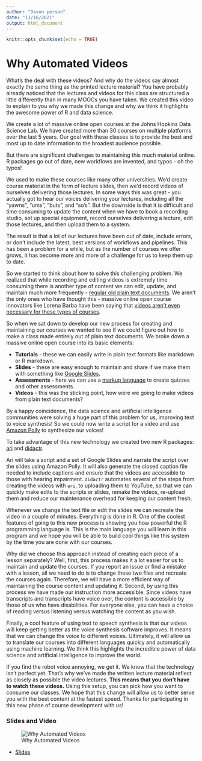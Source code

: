 ```yaml
---
author: "Davon person"
date: "11/16/2021"
output: html_document
---
```


```r
knitr::opts_chunk$set(echo = TRUE)
```

# Why Automated Videos

What's the deal with these videos? And why do the videos say almost exactly the same thing as the printed lecture material? You have probably already noticed that the lectures and videos for this class are structured a little differently than in many MOOCs you have taken. We created this video to explain to you why we made this change and why we think it highlights the awesome power of R and data science.

We create a lot of massive online open courses at the Johns Hopkins Data Science Lab. We have created more than 30 courses on multiple platforms over the last 5 years. Our goal with these classes is to provide the best and most up to date information to the broadest audience possible.

But there are significant challenges to maintaining this much material online. R packages go out of date, new workflows are invented, and typos - oh the typos!

We used to make these courses like many other universities. We'd create course material in the form of lecture slides, then we'd record videos of ourselves delivering those lectures. In some ways this was great - you actually got to hear our voices delivering your lectures, including all the "yawns", "ums", "buts", and "so's". But the downside is that it is difficult and time consuming to update the content when we have to book a recording studio, set up special equipment, record ourselves delivering a lecture, edit those lectures, and then upload them to a system.

The result is that a lot of our lectures have been out of date, include errors, or don't include the latest, best versions of workflows and pipelines. This has been a problem for a while, but as the number of courses we offer grows, it has become more and more of a challenge for us to keep them up to date.

So we started to think about how to solve this challenging problem. We realized that while recording and editing videos is extremely time consuming there is another type of content we can edit, update, and maintain much more frequently - [regular old plain text documents](https://simplystatistics.org/2017/06/13/the-future-of-education-is-plain-text/). We aren't the only ones who have thought this - massive online open course innovators like Lorena Barba have been saying that [videos aren't even necessary for these types of courses](https://www.class-central.com/report/why-my-mooc-is-not-built-on-video/).


So when we sat down to develop our new process for creating and maintaining our courses we wanted to see if we could figure out how to make a class made entirely out of plain text documents. We broke down a massive online open course into its basic elements:

* __Tutorials__ - these we can easily write in plain text formats like markdown or R markdown.
* __Slides__ - these are easy enough to maintain and share if we make them with something like [Google Slides](https://www.google.com/slides/about/).
* __Assessments__ - here we can use a [markup language](https://leanpub.com/markua/read#leanpub-auto-quizzes-and-exercises) to create quizzes and other assessments.
* __Videos__ - this was the sticking point, how were we going to make videos from plain text documents?

By a happy coincidence, the data science and artificial intelligence communities were solving a huge part of this problem for us, improving text to voice synthesis! So we could now write a script for a video and use [Amazon Polly](https://aws.amazon.com/polly/) to synthesize our voices!


To take advantage of this new technology we created two new R packages: [ari](https://cran.r-project.org/web/packages/ari/index.html) and [didactr](https://github.com/muschellij2/didactr).


Ari will take a script and a set of Google Slides and narrate the script over the slides using Amazon Polly. It will also generate the closed caption file needed to include captions and ensure that the videos are accessible to those with hearing impairment. `didactr` automates several of the steps from creating the videos with `ari`, to uploading them to YouTube, so that we can quickly make edits to the scripts or slides, remake the videos, re-upload them and reduce our maintenance overhead for keeping our content fresh.  

Whenever we change the text file or edit the slides we can recreate the video in a couple of minutes. Everything is done in R. One of the coolest features of going to this new process is showing you how powerful the R programming language is. This is the main language you will learn in this program and we hope you will be able to build cool things like this system by the time you are done with our courses.

Why did we choose this approach instead of creating each piece of a lesson separately? Well, first, this process makes it a lot easier for us to maintain and update the courses. If you report an issue or find a mistake with a lesson, all we need to do is to change these two files and recreate the courses again. Therefore, we will have a more efficient way of maintaining the course content and updating it. Second, by using this process we have made our instruction more accessible. Since videos have transcripts and transcripts have voice over, the content is accessible by those of us who have disabilities. For everyone else, you can have a choice of reading versus listening versus watching the content as you wish.

Finally, a cool feature of using text to speech synthesis is that our videos will keep getting better as the voice synthesis software improves. It means that we can change the voice to different voices. Ultimately, it will allow us to translate our courses into different languages quickly and automatically using machine learning. We think this highlights the incredible power of data science and artificial intelligence to improve the world.


If you find the robot voice annoying, we get it. We know that the technology isn't perfect yet. That's why we've made the written lecture material reflect as closely as possible the video lectures. **This means that you don't have to watch these videos.** Using this setup, you can pick how you want to consume our classes. We hope that this change will allow us to better serve you with the best content at the fastest speed. Thanks for participating in this new phase of course development with us!


### Slides and Video

![Why Automated Videos](https://youtu.be/OZZt6ycsAxw)

* [Slides](https://docs.google.com/presentation/d/1FtdynwBR8IAE8x9cMTZrnWKfTPXEhH-KwkAZKQ0zwk8/edit?usp=sharing)
